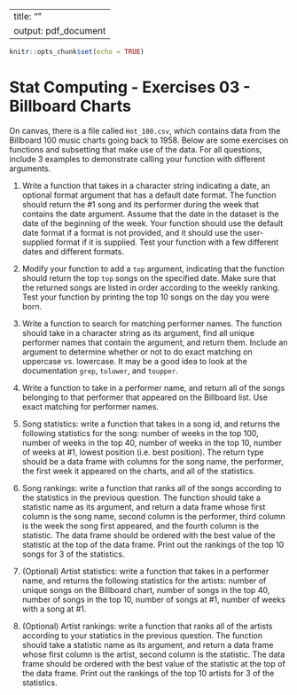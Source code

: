 
---
title: ""
output: pdf_document
---

```r
knitr::opts_chunk$set(echo = TRUE)
```
# Stat Computing - Exercises 03 - Billboard Charts

On canvas, there is a file called `Hot_100.csv`, which contains data from the
Billboard 100 music charts going back to 1958. Below are some exercises on
functions and subsetting that make use of the data. For all questions, include
3 examples to demonstrate calling your function with different arguments.

1. Write a function that takes in a character string indicating a date, an
   optional format argument that has a default date format. The function should
   return the #1 song and its performer during the week that contains the date
   argument. Assume that the date in the dataset is the date of the beginning
   of the week. Your function should use the default date format if a format is
   not provided, and it should use the user-supplied format if it is supplied.
   Test your function with a few different dates and different formats.

2. Modify your function to add a `top` argument, indicating that the function
   should return the top `top` songs on the specified date. Make sure that the
   returned songs are listed in order according to the weekly ranking. Test
   your function by printing the top 10 songs on the day you were born.

3. Write a function to search for matching performer names. The function should
   take in a character string as its argument, find all unique performer names
   that contain the argument, and return them.  Include an argument to
   determine whether or not to do exact matching on uppercase vs. lowercase.
   It may be a good idea to look at the documentation `grep`, `tolower`, and
   `toupper`.

4. Write a function to take in a performer name, and return all of the songs
   belonging to that performer that appeared on the Billboard list.  Use exact
   matching for performer names.

5. Song statistics: write a function that takes in a song id, and returns the
   following statistics for the song: number of weeks in the top 100, number of
   weeks in the top 40, number of weeks in the top 10, number of weeks at #1,
   lowest position (i.e. best position). The return type should be a data frame
   with columns for the song name, the performer, the first week it appeared on
   the charts, and all of the statistics. 

6. Song rankings: write a function that ranks all of the songs according to the
   statistics in the previous question. The function should take a statistic
   name as its argument, and return a data frame whose first column is the song
   name, second column is the performer, third column is the week the song
   first appeared, and the fourth column is the statistic. The data frame
   should be ordered with the best value of the statistic at the top of the
   data frame. Print out the rankings of the top 10 songs for 3 of the
   statistics.

7. (Optional) Artist statistics: write a function that takes in a performer
   name, and returns the following statistics for the artists: number of unique
   songs on the Billboard chart, number of songs in the top 40, number of songs
   in the top 10, number of songs at #1, number of weeks with a song at #1.

8. (Optional) Artist rankings: write a function that ranks all of the artists
   according to your statistics in the previous question. The function should
   take a statistic name as its argument, and return a data frame whose first
   column is the artist, second column is the statistic. The data frame should
   be ordered with the best value of the statistic at the top of the data
   frame.  Print out the rankings of the top 10 artists for 3 of the
   statistics.
